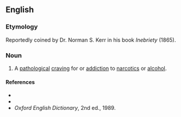 ==English==

===Etymology===
Reportedly coined by Dr. Norman S. Kerr in his book ''Inebriety'' (1865).

===Noun===
{{en-noun|-}}

# A [[pathological]] [[craving]] for or [[addiction]] to [[narcotics]] or [[alcohol]].

====References====
*{{R:Webster 1913}}
*{{R:Dictionary.com}}
*''Oxford English Dictionary'', 2nd ed., 1989.